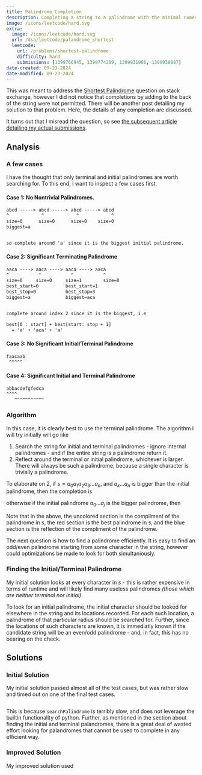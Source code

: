 ```yaml
---
title: Palindrome Completion
description: Completing a string to a palindrome with the minimal numer of characters.
image: /icons/leetcode/hard.svg
extra:  
  image: /icons/leetcode/hard.svg
  url: /dsa/leetcode/palandrome_shortest
  leetcode: 
    url: /problems/shortest-palindrome
    difficulty: hard
    submissions: [1399766945, 1399774299, 1399931966, 1399939087]
date-created: 09-23-2024
date-modified: 09-23-2024
---
```



This was meant to address the [Shortest Palindrome](https://leetcode.com/problems/shortest-palindrome/?envType=daily-question&envId=2024-09-20)
question on stack exchange, however I did not notice that completions by adding
to the back of the string were not permitted. There will be another post 
detailing my solution to that problem. Here, the details of any completion are
discussed.


It turns out that I misread the question, so see [the subsequent article 
detailing my actual submissions](./actual.qmd).


## Analysis

### A few cases

I have the thought that only terminal and initial palindromes are worth 
searching for. To this end, I want to inspect a few cases first.


#### Case 1: No Nontrivial Palindromes.

```default
abcd -----> abcd -----> abcd -----> abcd
^            ^            ^            ^
size=0      size=0      size=0    size=0
biggest=a


so complete around 'a' since it is the biggest initial palindrome.
```


#### Case 2: Significant Terminating Palindrome

```default
aaca ----> aaca ----> aaca ----> aaca
^           ^           ^           ^
size=0     size=0     size=1        size=0
best_start=0          best_start=1
best_stop=0           best_stop=3
biggest=a             biggest=aca


complete around index 2 since it is the biggest, i.e

best[0 : start] + best[start: stop + 1]
  = 'a' + 'aca' + 'a'
```


#### Case 3: No Significant Initial/Terminal Palindrome

```default
faacaab 
 ^^^^^
```


#### Case 4: Significant Initial and Terminal Palindrome

```default
abbacdefgfedca
^^^^ 
   ^^^^^^^^^^^
```


### Algorithm

In this case, it is clearly best to use the terminal palindrome.
The algorithm I will try initially will go like

1. Search the string for initial and terminal palindromes - ignore internal 
   palindromes - and if the entire string is a palindrome return it.
2. Reflect around the terminal or initial palindrome, whichever is larger. 
   There will always be such a palindrome, because a single character is 
   trivially a palindrome.

To elaborate on 2, if $s=a_0a_1a_2a_3...a_n$, and $a_k...a_n$ is bigger than the 
initial palindrome, then the completion is

\begin{equation}
  \color{green}a_0a_1...a_{k-1} \color{red}a_k...a_n \color{blue} a_{k-1}..a_1a_0
\end{equation}

otherwise if the initial palindrome $a_0...a_j$ is the bigger palindrome, then

\begin{equation}
  \color{blue}a_na{n-1}...a{j+1}\color{red}a_0...a_j\color{green}a_{j+1}...a{n-1}a_n
\end{equation}

Note that in the above, the uncolored section is the compliment of the 
palindrome in $s$, the red section is the best palindrome in $s$, and the blue 
section is the reflection of the compliment of the palindrome.


The next question is how to find a palindrome efficiently. It is easy to find
an odd/even palindrome starting from some character in the string, however 
could optimizations be made to look for both simultaniously.


### Finding the Initial/Terminal Palindrome

My initial solution looks at every character in $s$ - this is rather expensive
in terms of runtime and will likely find many useless palindromes *(those which
are neither terminal nor initial)*.

To look for an initial palindrome, the initial character should be looked for 
elsewhere in the string and its locations recorded. For each such location, a
palindrome of that particular radius should be searched for. Further, since the
locations of such characters are known, it is immediatly known if the candidate
string will be an even/odd palindrome - and, in fact, this has no bearing on 
the check. 


## Solutions

### Initial Solution

My initial solution passed almost all of the test cases, but was rather slow 
and timed out on one of the final test cases.

```.python
```

This is because ``searchPalindrome`` is terribly slow, and does not leverage
the builtin functionality of python. Further, as mentioned in the section about
finding the initial and terminal palandromes, there is a great deal of wasted
effort looking for palandromes that cannot be used to complete in any efficient
way.


### Improved Solution

My improved solution used 


```.python
```

